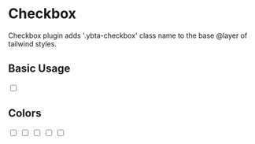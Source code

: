 
<Meta title="MDX/Checkbox" />

# Checkbox

Checkbox plugin adds '.ybta-checkbox' class name to the base @layer of tailwind styles.

## Basic Usage

<Canvas>
  <Story name="Basic Usage">
    <input type="checkbox" className="yobta-checkbox" />
  </Story>
</Canvas>

## Colors

<Canvas>
  <Story name="Secondary">
    <input type="checkbox" className="yobta-checkbox yobta-ink-secondary" />
  </Story>
</Canvas>

<Canvas>
  <Story name="Error">
    <input type="checkbox" className="yobta-checkbox yobta-ink-error" />
  </Story>
</Canvas>

<Canvas>
  <Story name="Success">
    <input type="checkbox" className="yobta-checkbox yobta-ink-success" />
  </Story>
</Canvas>

<Canvas>
  <Story name="Warning">
    <input type="checkbox" className="yobta-checkbox yobta-ink-warning" />
  </Story>
</Canvas>

<Canvas>
  <Story name="Info">
    <input type="checkbox" className="yobta-checkbox yobta-ink-info" />
  </Story>
</Canvas>
